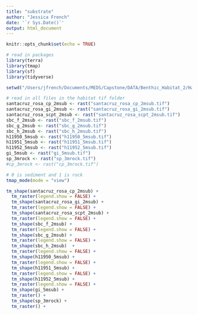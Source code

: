 ```yaml
---
title: "substrate"
author: "Jessica French"
date: '`r Sys.Date()`'
output: html_document
---
```


```r
knitr::opts_chunk$set(echo = TRUE)
```

```r
# read in packages
library(terra)
library(tmap)
library(sf)
library(tidyverse)
```

```r
setwd("/Users/jfrench/Documents/MEDS/Capstone/DATA/Benthic_Habitat_2/Habitat_tiffs")
```


```r
# read in all files in the habitat tif folder
santacruz_rosa_cp_2msub <- rast("santacruz_rosa_cp_2msub.tif")
santacruz_rosa_gi_2msub <- rast("santacruz_rosa_gi_2msub.tif")
santacruz_rosa_scpt_2msub <- rast("santacruz_rosa_scpt_2msub.tif")
sbc_f_2msub <- rast("sbc_f_2msub.tif")
sbc_g_2msub <- rast("sbc_g_2msub.tif")
sbc_h_2msub <- rast("sbc_h_2msub.tif")
h11950_5msub <- rast("h11950_5msub.tif")
h11951_5msub <- rast("h11951_5msub.tif")
h11952_5msub <- rast("h11952_5msub.tif")
gi_5msub <- rast("gi_5msub.tif")
sp_3mrock <- rast("sp_3mrock.tif")
#cp_3mrock <- rast("cp_3mrock.tif")

```

```r

# 0 is sediment and 1 is rock 
tmap_mode(mode = "view")

tm_shape(santacruz_rosa_cp_2msub) +
  tm_raster(legend.show = FALSE) +
  tm_shape(santacruz_rosa_gi_2msub) +
  tm_raster(legend.show = FALSE) +
  tm_shape(santacruz_rosa_scpt_2msub) +
  tm_raster(legend.show = FALSE) +
  tm_shape(sbc_f_2msub) +
  tm_raster(legend.show = FALSE) +
  tm_shape(sbc_g_2msub) +
  tm_raster(legend.show = FALSE) +
  tm_shape(sbc_h_2msub)  +
  tm_raster(legend.show = FALSE) +
  tm_shape(h11950_5msub) +
  tm_raster(legend.show = FALSE) +
  tm_shape(h11951_5msub) +
  tm_raster(legend.show = FALSE) +
  tm_shape(h11952_5msub) +
  tm_raster(legend.show = FALSE) +
  tm_shape(gi_5msub) +
  tm_raster() +
  tm_shape(sp_3mrock) +
  tm_raster() +

```

